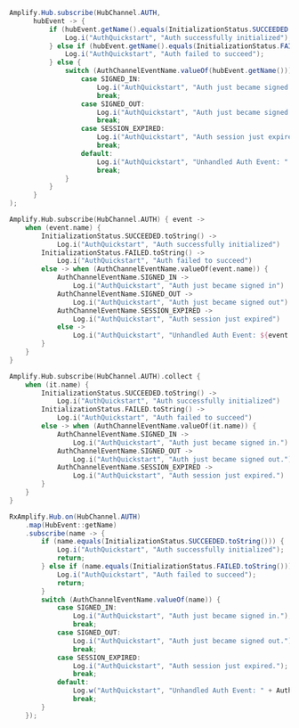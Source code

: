 <BlockSwitcher>
<Block name="Java">

```java
Amplify.Hub.subscribe(HubChannel.AUTH,
      hubEvent -> {
          if (hubEvent.getName().equals(InitializationStatus.SUCCEEDED.toString())) {
              Log.i("AuthQuickstart", "Auth successfully initialized");
          } else if (hubEvent.getName().equals(InitializationStatus.FAILED.toString())){
              Log.i("AuthQuickstart", "Auth failed to succeed");
          } else {
              switch (AuthChannelEventName.valueOf(hubEvent.getName())) {
                  case SIGNED_IN:
                      Log.i("AuthQuickstart", "Auth just became signed in.");
                      break;
                  case SIGNED_OUT:
                      Log.i("AuthQuickstart", "Auth just became signed out.");
                      break;
                  case SESSION_EXPIRED:
                      Log.i("AuthQuickstart", "Auth session just expired.");
                      break;
                  default:
                      Log.i("AuthQuickstart", "Unhandled Auth Event: " + AuthChannelEventName.valueOf(hubEvent.getName()));
                      break;
              }
          }
      }
);
```

</Block>
<Block name="Kotlin - Callbacks">

```kotlin
Amplify.Hub.subscribe(HubChannel.AUTH) { event ->
    when (event.name) {
        InitializationStatus.SUCCEEDED.toString() ->
            Log.i("AuthQuickstart", "Auth successfully initialized")
        InitializationStatus.FAILED.toString() ->
            Log.i("AuthQuickstart", "Auth failed to succeed")
        else -> when (AuthChannelEventName.valueOf(event.name)) {
            AuthChannelEventName.SIGNED_IN ->
                Log.i("AuthQuickstart", "Auth just became signed in")
            AuthChannelEventName.SIGNED_OUT ->
                Log.i("AuthQuickstart", "Auth just became signed out")
            AuthChannelEventName.SESSION_EXPIRED ->
                Log.i("AuthQuickstart", "Auth session just expired")
            else ->
                Log.i("AuthQuickstart", "Unhandled Auth Event: ${event.name}")
        }
    }
}
```

</Block>
<Block name="Kotlin - Coroutines (Beta)">

```kotlin
Amplify.Hub.subscribe(HubChannel.AUTH).collect {
    when (it.name) {
        InitializationStatus.SUCCEEDED.toString() ->
            Log.i("AuthQuickstart", "Auth successfully initialized")
        InitializationStatus.FAILED.toString() ->
            Log.i("AuthQuickstart", "Auth failed to succeed")
        else -> when (AuthChannelEventName.valueOf(it.name)) {
            AuthChannelEventName.SIGNED_IN ->
                Log.i("AuthQuickstart", "Auth just became signed in.")
            AuthChannelEventName.SIGNED_OUT ->
                Log.i("AuthQuickstart", "Auth just became signed out.")
            AuthChannelEventName.SESSION_EXPIRED ->
                Log.i("AuthQuickstart", "Auth session just expired.")
        }
    }
}
```

</Block>
<Block name="RxJava">

```java
RxAmplify.Hub.on(HubChannel.AUTH)
    .map(HubEvent::getName)
    .subscribe(name -> {
        if (name.equals(InitializationStatus.SUCCEEDED.toString())) {
            Log.i("AuthQuickstart", "Auth successfully initialized");
            return;
        } else if (name.equals(InitializationStatus.FAILED.toString())) {
            Log.i("AuthQuickstart", "Auth failed to succeed");
            return;
        }
        switch (AuthChannelEventName.valueOf(name)) {
            case SIGNED_IN:
                Log.i("AuthQuickstart", "Auth just became signed in.");
                break;
            case SIGNED_OUT:
                Log.i("AuthQuickstart", "Auth just became signed out.");
                break;
            case SESSION_EXPIRED:
                Log.i("AuthQuickstart", "Auth session just expired.");
                break;
            default:
                Log.w("AuthQuickstart", "Unhandled Auth Event: " + AuthChannelEventName.valueOf(name));
                break;
        }
    });
```

</Block>

</BlockSwitcher>
